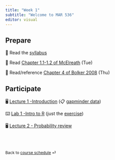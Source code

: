 ```yaml
---
title: "Week 1"
subtitle: "Welcome to MAR 536"
editor: visual
---
```


## Prepare

📖 Read the [syllabus](/course-syllabus.html)

📖 Read [Chapter 1.1-1.2 of McElreath](../readings/Statistical_Rethinking_chap1_extract.pdf) (Tue)

📖 Read/reference [Chapter 4 of Bolker 2008](https://ms.mcmaster.ca/~bolker/emdbook/chap4A.pdf) (Thu)

## Participate

🖥️ [Lecture 1 -Introduction](../lectures/lec-01.pptx) (📋 [gapminder data](../data/gapminder.xlsx))

⌨️ [Lab 1 -Intro to R](../labs/lab-01.html) (just the [exercise](../labs/lab-exercise-01.pdf))

🖥️ [Lecture 2 - Probability review](../lectures/lec-02.pdf)

<br><br>

::: {style="font-size: 0.875em;"}
Back to [course schedule](/ "Course schedule") ⏎
:::
